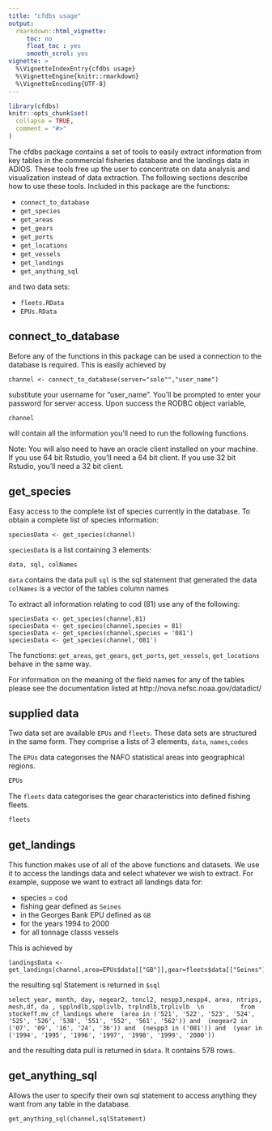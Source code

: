 ```yaml
---
title: "cfdbs usage"
output:
  rmarkdown::html_vignette:
     toc: no
     float_toc : yes
     smooth_scrol: yes
vignette: >
  %\VignetteIndexEntry{cfdbs usage}
  %\VignetteEngine{knitr::rmarkdown}
  %\VignetteEncoding{UTF-8}
---
```


```r
library(cfdbs)
knitr::opts_chunk$set(
  collapse = TRUE,
  comment = "#>"
)
```

The cfdbs package contains a set of tools to easily extract information from key tables in the commercial fisheries database and the landings data in ADIOS. These tools free up the user to concentrate on data analysis and visualization instead of data extraction. The following sections describe how to use these tools. Included in this package are the functions:

* `connect_to_database`
* `get_species`
* `get_areas`
* `get_gears`
* `get_ports`
* `get_locations`
* `get_vessels`
* `get_landings`
* `get_anything_sql`

and two data sets:

* `fleets.RData`
* `EPUs.RData`


## connect_to_database

Before any of the functions in this package can be used a connection to the database is required. This is easily achieved by


    channel <- connect_to_database(server="sole"","user_name")

substitute your username for "user_name". You'll be prompted to enter your password for server access. Upon success the RODBC object variable, 

    channel
    
will contain all the information you'll need to run the following functions.

Note: You will also need to have an oracle client installed on your machine. If you use 64 bit Rstudio, you'll need a 64 bit client. If you use 32 bit Rstudio, you'll need a 32 bit client.

## get_species

Easy access to the complete list of species currently in the database.
To obtain a complete list of species information:

    speciesData <- get_species(channel)
    
`speciesData` is a list containing 3 elements:

    data, sql, colNames
    
`data` contains the data pull
`sql` is the sql statement that generated the data
`colNames` is a vector of the tables column names

To extract all information relating to cod (81) use any of the following:

    speciesData <- get_species(channel,81)
    speciesData <- get_species(channel,species = 81)
    speciesData <- get_species(channel,species = '081')
    speciesData <- get_species(channel,'081')
    
The functions: `get_areas`, `get_gears`, `get_ports`, `get_vessels`, `get_locations` behave in the same way.

For information on the meaning of the field names for any of the tables please see the documentation listed at http://nova.nefsc.noaa.gov/datadict/


## supplied data

Two data set are available `EPUs` and `fleets`. These data sets are structured in the same form. They comprise a lists of 3 elements, `data`, `names`,`codes`

The `EPUs` data categorises the NAFO statistical areas into geographical regions.
```r
EPUs
```
The `fleets` data categorises the gear characteristics into defined fishing fleets.
```r
fleets
```


## get_landings

This function makes use of all of the above functions and datasets. We use it to access the landings data and select whatever we wish to extract. For example, suppose we want to extract all landings data for:

* species = cod
* fishing gear defined as `Seines`
* in the Georges Bank EPU defined as `GB` 
* for the years 1994 to 2000
* for all tonnage classs vessels

This is achieved by 

    landingsData <- get_landings(channel,area=EPUs$data[["GB"]],gear=fleets$data[["Seines"]],year=c(1994:2000),species=81,tonnage="all")

the resulting sql Statement is returned in `$sql`

    select year, month, day, negear2, toncl2, nespp3,nespp4, area, ntrips, mesh,df, da , spplndlb,spplivlb, trplndlb,trplivlb  \n          from stockeff.mv_cf_landings where  (area in ('521', '522', '523', '524', '525', '526', '538', '551', '552', '561', '562')) and  (negear2 in ('07', '09', '16', '24', '36')) and  (nespp3 in ('081')) and  (year in ('1994', '1995', '1996', '1997', '1998', '1999', '2000'))

and the resulting data pull is returned in `$data`. It contains 578 rows.

## get_anything_sql

Allows the user to specify their own sql statement to access anything they want from any table in the database.

    get_anything_sql(channel,sqlStatement)


